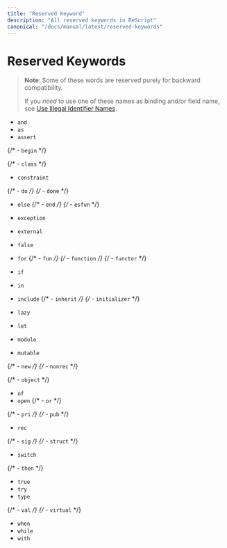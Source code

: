 ```yaml
---
title: "Reserved Keyword"
description: "All reserved keywords in ReScript"
canonical: "/docs/manual/latest/reserved-keywords"
---
```


# Reserved Keywords

> **Note**: Some of these words are reserved purely for backward compatibility.
>
> If you _need_ to use one of these names as binding and/or field name, see [Use Illegal Identifier Names](use-illegal-identifier-names.md).

- `and`
- `as`
- `assert`


{/* - `begin` */}


{/* - `class` */}
- `constraint`


{/* - `do` */}
{/* - `done` */}


- `else`
{/* - `end` */}
{/* - `esfun` */}
- `exception`
- `external`


- `false`
- `for`
{/* - `fun` */}
{/* - `function` */}
{/* - `functor` */}


- `if`
- `in`
- `include`
{/* - `inherit` */}
{/* - `initializer` */}


- `lazy`
- `let`


- `module`
- `mutable`


{/* - `new` */}
{/* - `nonrec` */}


{/* - `object` */}
- `of`
- `open`
{/* - `or` */}


{/* - `pri` */}
{/* - `pub` */}


- `rec`


{/* - `sig` */}
{/* - `struct` */}
- `switch`


{/* - `then` */}
- `true`
- `try`
- `type`


{/* - `val` */}
{/* - `virtual` */}


- `when`
- `while`
- `with`
